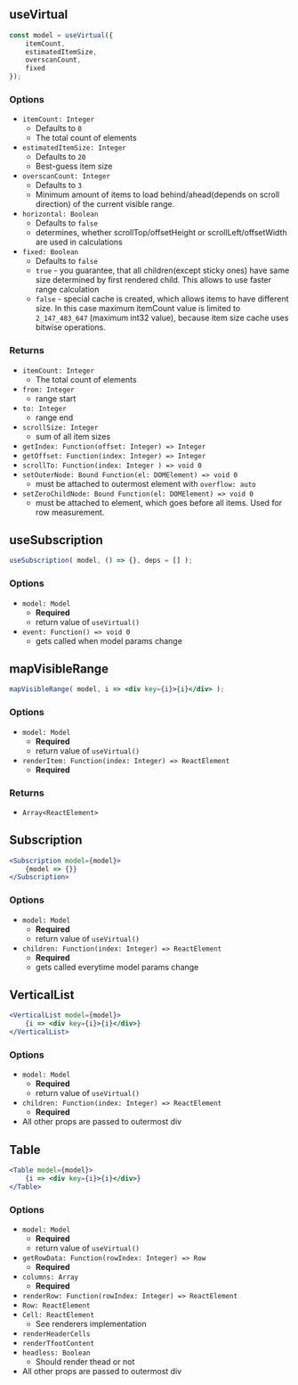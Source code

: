 
## useVirtual

```jsx
const model = useVirtual({
    itemCount,
    estimatedItemSize,
    overscanCount,
    fixed
});
```

### Options

- `itemCount: Integer`
  - Defaults to `0`
  - The total count of elements
- `estimatedItemSize: Integer`
  - Defaults to `20`
  - Best-guess item size
- `overscanCount: Integer`
  - Defaults to `3`
  - Minimum amount of items to load behind/ahead(depends on scroll direction) of the current visible range.
- `horizontal: Boolean`
  - Defaults to `false`
  - determines, whether scrollTop/offsetHeight or scrollLeft/offsetWidth are used in calculations
- `fixed: Boolean`
  - Defaults to `false`
  - `true` - you guarantee, that all children(except sticky ones) have same size determined by first rendered child. This allows to use faster range calculation
  - `false` - special cache is created, which allows items to have different size. In this case maximum itemCount value is limited to `2_147_483_647` (maximum int32 value), because item size cache uses bitwise operations.

### Returns

- `itemCount: Integer`
  - The total count of elements
- `from: Integer`
  - range start
- `to: Integer`
  - range end
- `scrollSize: Integer`
  - sum of all item sizes
- `getIndex: Function(offset: Integer) => Integer`
- `getOffset: Function(index: Integer) => Integer`
- `scrollTo: Function(index: Integer ) => void 0`
- `setOuterNode: Bound Function(el: DOMElement) => void 0`
  - must be attached to outermost element with `overflow: auto`
- `setZeroChildNode: Bound Function(el: DOMElement) => void 0`
  - must be attached to element, which goes before all items. Used for row measurement.

## useSubscription

```jsx
useSubscription( model, () => {}, deps = [] );
```

### Options

- `model: Model`
  - **Required**
  - return value of `useVirtual()`
- `event: Function() => void 0`
  - gets called when model params change

## mapVisibleRange

```jsx
mapVisibleRange( model, i => <div key={i}>{i}</div> );
```

### Options

- `model: Model`
  - **Required**
  - return value of `useVirtual()`
- `renderItem: Function(index: Integer) => ReactElement`
  - **Required**

### Returns
- `Array<ReactElement>`

## Subscription

```jsx
<Subscription model={model}>
    {model => {}}
</Subscription>
```

### Options

- `model: Model`
  - **Required**
  - return value of `useVirtual()`
- `children: Function(index: Integer) => ReactElement`
  - **Required**
  - gets called everytime model params change


## VerticalList

```jsx
<VerticalList model={model}>
    {i => <div key={i}>{i}</div>}
</VerticalList>
```

### Options

- `model: Model`
   - **Required**
  - return value of `useVirtual()`
- `children: Function(index: Integer) => ReactElement`
   - **Required**
- All other props are passed to outermost div



## Table

```jsx
<Table model={model}>
    {i => <div key={i}>{i}</div>}
</Table>
```

### Options

- `model: Model`
  - **Required**
  - return value of `useVirtual()`
- `getRowData: Function(rowIndex: Integer) => Row`
  - **Required**
- `columns: Array`
  - **Required**
- `renderRow: Function(rowIndex: Integer) => ReactElement`
- `Row: ReactElement`
- `Cell: ReactElement`
  - See renderers implementation
- `renderHeaderCells`
- `renderTfootContent`
- `headless: Boolean`
  - Should render thead or not
- All other props are passed to outermost div
